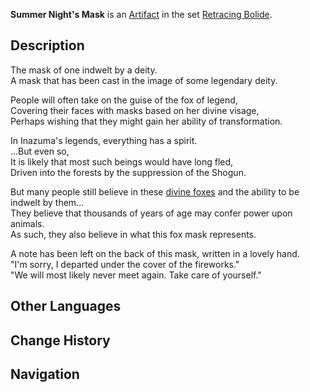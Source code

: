 {{Artifact Infobox
|image = Item Summer Night's Mask.png
|set   = Retracing Bolide
|piece = Circlet of Logos
}}
{{Description|A popular mask cast in the image of a deity, as described in the legends.}}
'''Summer Night's Mask''' is an [[Artifact]] in the set [[Retracing Bolide]].

==Description==
The mask of one indwelt by a deity.<br />A mask that has been cast in the image of some legendary deity.

People will often take on the guise of the fox of legend,<br />Covering their faces with masks based on her divine visage,<br />Perhaps wishing that they might gain her ability of transformation.

In Inazuma's legends, everything has a spirit.<br />...But even so,<br />It is likely that most such beings would have long fled,<br />Driven into the forests by the suppression of the Shogun.

But many people still believe in these [[Kitsune|divine foxes]] and the ability to be indwelt by them...<br />They believe that thousands of years of age may confer power upon animals.<br />As such, they also believe in what this fox mask represents.

A note has been left on the back of this mask, written in a lovely hand.<br />"I'm sorry, I departed under the cover of the fireworks."<br />"We will most likely never meet again. Take care of yourself."

==Other Languages==
{{Other Languages
|en      = Summer Night's Mask
|zhs     = 夏祭之面
|zhs_rm  = Xiàjì zhī Miàn
|zht     = 夏祭之面
|zht_rm  = Xiàjì zhī Miàn
|zh_tl   = Summer Festival's Mask
|ja      = 夏祭りの仮面
|ja_rm   = Natsumatsuri no Kamen
|ja_tl   = Summer Festival's Mask
|ko      = 여름 축제의 가면
|ko_rm   = 
|ko_tl   = 
|es      = Máscara de la Noche de Verano
|es_tl   = 
|fr      = Masque de la nuit d'été
|fr_tl   = Mask of the Summer Night
|ru      = Маска равноденствия
|ru_tl   = 
|th      = Summer Night's Mask
|vi      = Mặt Nạ Lễ Tế Mùa Hè
|vi_tl   = 
|de      = Sommerfestmaske
|de_tl   = Summer Festival Mask
|id      = Summer Night's Mask
|pt      = Máscara do Festival de Verão
|pt_tl   = 
}}

==Change History==
{{Change History|1.0}}

==Navigation==
{{Artifact Set Navbox|Retracing Bolide}}